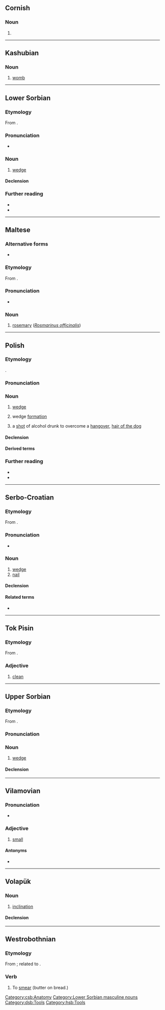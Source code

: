{{also|klín|klin-}}
==Cornish==

===Noun===
{{head|kw|mutated noun}}

# {{hard mutation of|kw|glin}}

----

==Kashubian==

===Noun===
{{head|csb|noun|g=m}}

# [[womb]]

[[Category:csb:Anatomy]]

----

==Lower Sorbian==

===Etymology===
From {{inh|dsb|sla-pro|*klinъ}}.

===Pronunciation===
* {{IPA|dsb|[klʲin]}}

===Noun===
{{head|dsb|noun|diminutive|klinašk|or|klink|g=m}}

# [[wedge]]

====Declension====
{{dsb-decl-noun-17|klin}}

===Further reading===
* {{R:dsb:Muka}}
* {{R:dsb:Starosta}}

[[Category:Lower Sorbian masculine nouns]]
[[Category:dsb:Tools]]

----

==Maltese==

===Alternative forms===
* {{alter|mt|iklin|iklil|inklin|klil}}

===Etymology===
From {{inh|mt|ar|إِكْلِيل الْجَبَل‎}}.

===Pronunciation===
* {{IPA|mt|/kliːn/}}

===Noun===
{{mt-noun|g=m}}

# [[rosemary]] (''[[Rosmarinus officinalis]]'')

{{topics|mt|Mint family plants}}

----

==Polish==
{{wp|lang=pl}}

===Etymology===
{{inh+|pl|sla-pro|*klinъ}}.

===Pronunciation===
{{pl-p|a=Pl-klin.ogg}}

===Noun===
{{pl-noun|m-in}}

# [[wedge]]
# {{lb|pl|military}} wedge [[formation]]
# {{lb|pl|colloquial}} a [[shot]] of alcohol drunk to overcome a [[hangover]], [[hair of the dog]]

====Declension====
{{pl-decl-noun-m-in|gens=klina}}

====Derived terms====
{{col3|pl|klinowy|kliniec}}

===Further reading===
* {{R:pl:WSJP}}
* {{R:pl:PWN}}

{{C|pl|Alcoholic beverages|Simple machines|Tools}}

----

==Serbo-Croatian==

===Etymology===
From {{inh|sh|sla-pro|*klinъ}}.

===Pronunciation===
* {{IPA|sh|/klîn/}}

===Noun===
{{sh-noun|g=m|head=klȉn}}

# [[wedge]]
# [[nail]] {{gloss|spike-shaped metal fastener}}

====Declension====
{{sh-decl-noun
|klin|klinovi
|klina|klinova
|klinu|klinovima
|klin|klinove
|kline|klinovi
|klinu|klinovima
|klinom|klinovima
}}

====Related terms====
* {{l|sh|klȁti}}

{{c|sh|Fasteners|Tools}}

----

==Tok Pisin==

===Etymology===
From {{der|tpi|en|clean}}.

===Adjective===
{{head|tpi|adjective}}

# [[clean]]

----

==Upper Sorbian==

===Etymology===
From {{inh|hsb|sla-pro|*klinъ}}.

===Pronunciation===
{{rfp|hsb}}

===Noun===
{{head|hsb|noun|g=m}}

# [[wedge]]

====Declension====
{{rfinfl|hsb|noun}}

[[Category:hsb:Tools]]

----

==Vilamovian==

===Pronunciation===
* {{audio|wym|Wym-klin (wersja Józefa Gary).ogg|Audio}}

===Adjective===
{{head|wym|adjective|head=klīn}}

# [[small]]

====Antonyms====
* {{l|wym|grus|grūs}}

----

==Volapük==

===Noun===
{{vo-noun}}

# [[inclination]]

====Declension====
{{vo-decl-noun}}

----

==Westrobothnian==

===Etymology===
From {{inh|gmq-bot|non|klína}}; related to {{m|gmq-bot|kleim}}.

===Verb===
{{head|gmq-bot|verb}}

# To [[smear]] (butter on bread.)